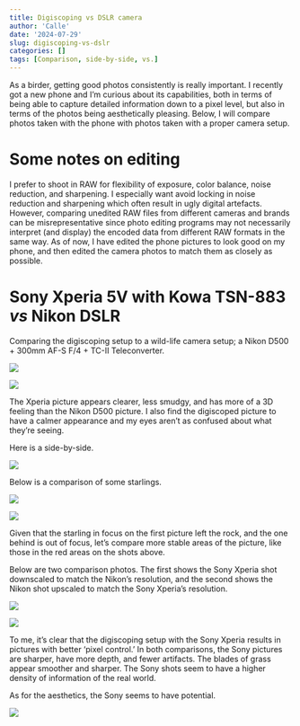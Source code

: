```yaml
---
title: Digiscoping vs DSLR camera
author: 'Calle'
date: '2024-07-29'
slug: digiscoping-vs-dslr
categories: []
tags: [Comparison, side-by-side, vs.]
---
```


As a birder, getting good photos consistently is really important. I recently got a new phone and I'm curious about its capabilities, both in terms of being able to capture detailed information down to a pixel level, but also in terms of the photos being aesthetically pleasing. Below, I will compare photos taken with the phone with photos taken with a proper camera setup. 

# Some notes on editing

I prefer to shoot in RAW for flexibility of exposure, color balance, noise reduction, and sharpening. I especially want avoid locking in noise reduction and sharpening which often result in ugly digital artefacts. However, comparing unedited RAW files from different cameras and brands can be misrepresentative since photo editing programs may not necessarily interpret (and display) the encoded data from different RAW formats in the same way. As of now, I have edited the phone pictures to look good on my phone, and then edited the camera photos to match them as closely as possible. 

# Sony Xperia 5V with Kowa TSN-883 *vs* Nikon DSLR  

Comparing the digiscoping setup to a wild-life camera setup; a Nikon D500 + 300mm AF-S F/4 + TC-II Teleconverter.

![](data/gbbg_xperia.jpg)

![](data/gbbg_nikon.jpg)

The Xperia picture appears clearer, less smudgy, and has more of a 3D feeling than the Nikon D500 picture. I also find the digiscoped picture to have a calmer appearance and my eyes aren't as confused about what they're seeing. 

Here is a side-by-side.

![](data/gbbg_medium.jpg)

Below is a comparison of some starlings.

![](data/starlings_xperia.jpg)

![](data/starlings_nikon.jpg)


Given that the starling in focus on the first picture left the rock, and the one behind is out of focus, let's compare more stable areas of the picture, like those in the red areas on the shots above.

Below are two comparison photos. The first shows the Sony Xperia shot downscaled to match the Nikon's resolution, and the second shows the Nikon shot upscaled to match the Sony Xperia's resolution.

![](data/starling_rock_comparison_scaling1.jpg)



![](data/starling_rock_comparison_scaling2.jpg)

To me, it's clear that the digiscoping setup with the Sony Xperia results in pictures with better 'pixel control.' In both comparisons, the Sony pictures are sharper, have more depth, and fewer artifacts. The blades of grass appear smoother and sharper. The Sony shots seem to have a higher density of information of the real world.

As for the aesthetics, the Sony seems to have potential.

![](data/20240728_185315.jpg)


